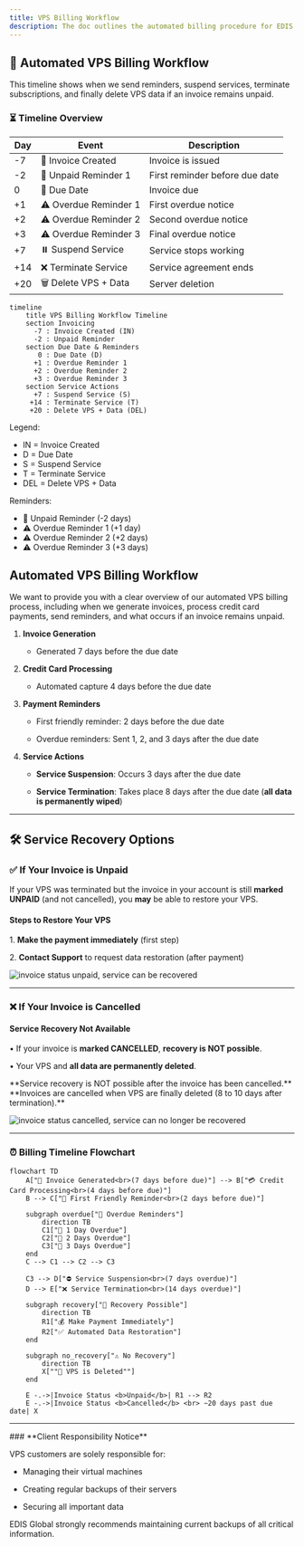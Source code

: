 ```yaml
---
title: VPS Billing Workflow
description: The doc outlines the automated billing procedure for EDIS Global VPS services, including invoice generation, credit card captures, friendly and overdue reminders, service suspension, and termination.
---
```


## 🚀 Automated VPS Billing Workflow

This timeline shows when we send reminders, suspend services, terminate subscriptions, and finally delete VPS data if an invoice remains unpaid.

### ⏳ Timeline Overview

| Day | Event                 | Description                    |
| --- | --------------------- | ------------------------------ |
| -7  | 🧾 Invoice Created    | Invoice is issued              |
| -2  | 📩 Unpaid Reminder 1  | First reminder before due date |
| 0   | 📅 Due Date           | Invoice due                    |
| +1  | ⚠️ Overdue Reminder 1 | First overdue notice           |
| +2  | ⚠️ Overdue Reminder 2 | Second overdue notice          |
| +3  | ⚠️ Overdue Reminder 3 | Final overdue notice           |
| +7  | ⏸️ Suspend Service    | Service stops working          |
| +14 | ❌ Terminate Service   | Service agreement ends         |
| +20 | 🗑️ Delete VPS + Data | Server deletion                |

```mermaid
timeline
    title VPS Billing Workflow Timeline
    section Invoicing
      -7 : Invoice Created (IN)
      -2 : Unpaid Reminder
    section Due Date & Reminders
       0 : Due Date (D)
      +1 : Overdue Reminder 1
      +2 : Overdue Reminder 2
      +3 : Overdue Reminder 3
    section Service Actions
      +7 : Suspend Service (S)
     +14 : Terminate Service (T)
     +20 : Delete VPS + Data (DEL)
```

Legend:
- IN   = Invoice Created
- D    = Due Date
- S    = Suspend Service
- T    = Terminate Service
- DEL  = Delete VPS + Data

Reminders:
- 📩 Unpaid Reminder (-2 days)
- ⚠️ Overdue Reminder 1 (+1 day)
- ⚠️ Overdue Reminder 2 (+2 days)
- ⚠️ Overdue Reminder 3 (+3 days)


## Automated VPS Billing Workflow

We want to provide you with a clear overview of our automated VPS billing process, including when we generate invoices, process credit card payments, send reminders, and what occurs if an invoice remains unpaid.

1. **Invoice Generation**

   * Generated 7 days before the due date

2. **Credit Card Processing**

   * Automated capture 4 days before the due date

3. **Payment Reminders**

   * First friendly reminder: 2 days before the due date

   * Overdue reminders: Sent 1, 2, and 3 days after the due date

4. **Service Actions**

   * **Service Suspension**: Occurs 3 days after the due date

   * **Service Termination**: Takes place 8 days after the due date (**all data is permanently wiped**)

***

## 🛠 Service Recovery Options

### **✅ If Your Invoice is Unpaid**&#xA;

If your VPS was terminated but the invoice in your account is still **marked UNPAID** (and not cancelled), you **may** be able to restore your VPS.

#### Steps to Restore Your VPS

&#x9;1\.	**Make the payment immediately** (first step)

&#x9;2\.	**Contact Support**  to request data restoration  (after payment)

![invoice status unpaid, service can be recovered](/invoice-status-unpaid-cropped.webp)

***

### **❌ If Your Invoice is Cancelled**

#### Service Recovery Not Available

&#x9;•	If your invoice is **marked CANCELLED**, **recovery is NOT possible**.

&#x9;•	Your VPS and **all data are permanently deleted**.

<Warning>
  **Service recovery is NOT possible after the invoice has been cancelled.**
  **Invoices are cancelled when VPS are finally deleted (8 to 10 days after termination).**
</Warning>

![invoice status cancelled, service can no longer be recovered](/invoice-status-cancelled-cropped.webp)

***

### **⏰** Billing Timeline Flowchart

```mermaid
flowchart TD
    A["🧾 Invoice Generated<br>(7 days before due)"] --> B["💳 Credit Card Processing<br>(4 days before due)"]
    B --> C["📩 First Friendly Reminder<br>(2 days before due)"]

    subgraph overdue["🚨 Overdue Reminders"]
        direction TB
        C1["📢 1 Day Overdue"]
        C2["📢 2 Days Overdue"]
        C3["📢 3 Days Overdue"]
    end
    C --> C1 --> C2 --> C3

    C3 --> D["⛔ Service Suspension<br>(7 days overdue)"]
    D --> E["❌ Service Termination<br>(14 days overdue)"]

    subgraph recovery["🔄 Recovery Possible"]
        direction TB
        R1["💰 Make Payment Immediately"]
        R2["✅ Automated Data Restoration"]
    end

    subgraph no_recovery["⚠️ No Recovery"]
        direction TB
        X[""🛑 VPS is Deleted""]
    end

    E -.->|Invoice Status <b>Unpaid</b>| R1 --> R2
    E -.->|Invoice Status <b>Cancelled</b> <br> ~20 days past due date| X
```

***

<Note>
  ### **Client Responsibility Notice**

  VPS customers are solely responsible for:

  * Managing their virtual machines

  * Creating regular backups of their servers

  * Securing all important data

  EDIS Global strongly recommends maintaining current backups of all critical information.
</Note>